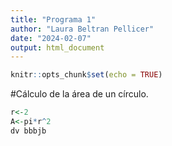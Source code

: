 ```yaml
---
title: "Programa 1"
author: "Laura Beltran Pellicer"
date: "2024-02-07"
output: html_document
---
```


```r
knitr::opts_chunk$set(echo = TRUE)
```

#Cálculo de la área de un círculo.
```r
r<-2
A<-pi*r^2
dv bbbjb
```


